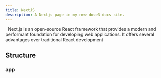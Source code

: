 ```yaml
---
title: NextJS
description: A Nextjs page in my new dose3 docs site.
---
```


&nbsp;&nbsp;Next.js is an open-source React framework that provides a modern and performant foundation for developing web applications. It offers several advantages over traditional React development

## Structure

### app

